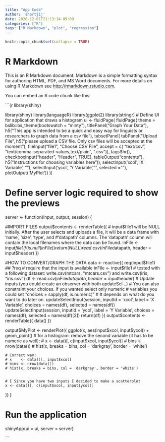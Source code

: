 ```yaml
---
title: "App Code"
author: 'shortjij'
date: 2020-12-01T21:13:14-05:00
categories: ["R"]
tags: ["R Markdown", "plot", "regression"]
---
```


```r
knitr::opts_chunk$set(collapse = TRUE)
```

# R Markdown

This is an R Markdown document. Markdown is a simple formatting syntax for authoring HTML, PDF, and MS Word documents. For more details on using R Markdown see <http://rmarkdown.rstudio.com>.

You can embed an R code chunk like this:

```{r library(shiny)

library(shiny)
library(languageR)
library(ggplot2)
library(stringr)
# Define UI for application that draws a histogram
ui <- fluidPage(
  fluidPage(
    theme = bslib::bs_theme(bootswatch = "minty"),
    titlePanel("Graph Your Data"),
    h5("This app is intended to be a quick and easy way for linguists or researchers to graph data from a csv file"),
    tabsetPanel(
      tabPanel("Upload File", 
               h5("please upload a CSV file. Only csv files will be accepted at the moment"),
               fileInput("file1", "Choose CSV File",
                accept = c(
                  "text/csv",
                  "text/comma-separated-values,text/plain",
                  ".csv")),
      tags$hr(),
      checkboxInput("header", "Header", TRUE),
      tableOutput("contents"),
      h5("Instructions for choosing variables here")),
      selectInput('xcol', 'X Variable', ""),
      selectInput('ycol', 'Y Variable', "", selected = ""),
      plotOutput('MyPlot'))
    ))


# Define server logic required to show the previews
server <- function(input, output, session) {

#IMPORT FILES
  output$contents <- renderTable({
    # input$file1 will be NULL initially. After the user selects and uploads a file, it will be a data frame with 'name', 'size', 'type', and
    #'datapath' columns. The 'datapath' column will contain the local filenames where the data can be found.
    inFile <- input$file1
    if (is.null(inFile))
      return(NULL)
    read.csv(inFile$datapath, header = input$header)
  })
  
#HOW TO CONVERT/GRAPH THE DATA
  data <- reactive({ 
    req(input$file1) ## ?req #  require that the input is available
    inFile <- input$file1 # tested with a following dataset: write.csv(mtcars, "mtcars.csv") and write.csv(iris, "iris.csv")
    df <- read.csv(inFile$datapath, header = input$header)
    # Update inputs (you could create an observer with both updateSel...)
    # You can also constraint your choices. If you wanted select only numeric
    # variables you could set "choices = sapply(df, is.numeric)"
    # It depends on what do you want to do later on.
    updateSelectInput(session, inputId = 'xcol', label = 'X Variable',
                      choices = names(df), selected = names(df))
    updateSelectInput(session, inputId = 'ycol', label = 'Y Variable',
                      choices = names(df), selected = names(df)[2])
    return(df)
  })
  output$contents <- renderTable({
    data()
  })

  output$MyPlot <- renderPlot({ ggplot(x, aes(input$xcol, input$ycol)) + geom_point()
    # for a histogram: remove the second variable (it has to be numeric as well):
    # x    <- data()[, c(input$xcol, input$ycol)]
    # bins <- nrow(data())
    # hist(x, breaks = bins, col = 'darkgray', border = 'white')
    
    # Correct way:
    # x    <- data()[, input$xcol]
    # bins <- nrow(data())
    # hist(x, breaks = bins, col = 'darkgray', border = 'white')
    
    
    # I Since you have two inputs I decided to make a scatterplot
    x <- data()[, c(input$xcol, input$ycol)]

  })
}

# Run the application 
shinyApp(ui = ui, server = server)

```
